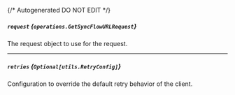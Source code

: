 {/* Autogenerated DO NOT EDIT  */}

##### `request` *{`operations.GetSyncFlowURLRequest`}*
The request object to use for the request.
<Collapsible openLabel={Labels.showProperties} closeLabel={Labels.hideProperties}>
    <GetSyncFlowURLRequest/>
</Collapsible>

---
##### `retries` *{`Optional[utils.RetryConfig]`}*
Configuration to override the default retry behavior of the client.
<Collapsible openLabel={Labels.showProperties} closeLabel={Labels.hideProperties}>
    <Retryconfig/>
</Collapsible>


